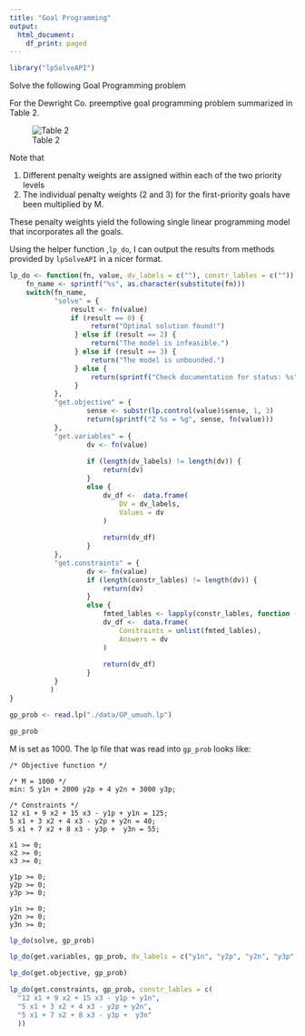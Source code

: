 ```yaml
---
title: "Goal Programming"
output:
  html_document:
    df_print: paged
---
```


```r
library("lpSolveAPI")
```


Solve the following Goal Programming problem

For the Dewright Co. preemptive goal programming problem summarized in Table 2.

![Table 2](/Users/nickmuoh/Desktop/table_2.png)

Note that

1. Different penalty weights are assigned within each of the two priority levels
2. The individual penalty weights (2 and 3) for the first-priority goals have been multiplied by M.

These penalty weights yield the following single linear programming model that incorporates all the goals.

Using the helper function ,`lp_do`, I can output the results from methods provided by `lpSolveAPI` in a nicer format.

```r
lp_do <- function(fn, value, dv_labels = c(""), constr_lables = c("")) {
    fn_name <- sprintf("%s", as.character(substitute(fn)))
    switch(fn_name,
           "solve" = {
               result <- fn(value)
               if (result == 0) {
                    return("Optimal solution found!")
                } else if (result == 2) {
                    return("The model is infeasible.")
                } else if (result == 3) {
                    return("The model is unbounded.")
                } else {
                    return(sprintf("Check documentation for status: %s", result))
                }
           },
           "get.objective" = {
                   sense <- substr(lp.control(value)$sense, 1, 3)
                   return(sprintf("Z %s = %g", sense, fn(value)))
           },
           "get.variables" = {
                   dv <- fn(value)
               
                   if (length(dv_labels) != length(dv)) {
                       return(dv)
                   }
                   else {
                       dv_df <-  data.frame(
                           DV = dv_labels,
                           Values = dv
                       )
                       
                       return(dv_df)
                   }
           },
           "get.constraints" = {
                   dv <- fn(value)
                   if (length(constr_lables) != length(dv)) {
                       return(dv)
                   }
                   else {
                       fmted_lables <- lapply(constr_lables, function (x) {return(sprintf("%s ->", x))})
                       dv_df <-  data.frame(
                           Constraints = unlist(fmted_lables),
                           Answers = dv
                       )
                       
                       return(dv_df)
                   }
           }
          )
}
```

```r
gp_prob <- read.lp("./data/GP_umuoh.lp")

gp_prob
```
M is set as 1000. The lp file that was read into `gp_prob` looks like:

```
/* Objective function */

/* M = 1000 */
min: 5 y1n + 2000 y2p + 4 y2n + 3000 y3p;

/* Constraints */
12 x1 + 9 x2 + 15 x3 - y1p + y1n = 125;
5 x1 + 3 x2 + 4 x3 - y2p + y2n = 40;
5 x1 + 7 x2 + 8 x3 - y3p +  y3n = 55;

x1 >= 0;
x2 >= 0;
x3 >= 0;

y1p >= 0;
y2p >= 0;
y3p >= 0;

y1n >= 0;
y2n >= 0;
y3n >= 0;
```

```r
lp_do(solve, gp_prob)
```

```r
lp_do(get.variables, gp_prob, dv_labels = c("y1n", "y2p", "y2n", "y3p", "x1" ,"x2", "x3", "y1p", "y3n"))
```

```r
lp_do(get.objective, gp_prob)
```

```r
lp_do(get.constraints, gp_prob, constr_lables = c(
  "12 x1 + 9 x2 + 15 x3 - y1p + y1n",
  "5 x1 + 3 x2 + 4 x3 - y2p + y2n",
  "5 x1 + 7 x2 + 8 x3 - y3p +  y3n"
  ))
```

